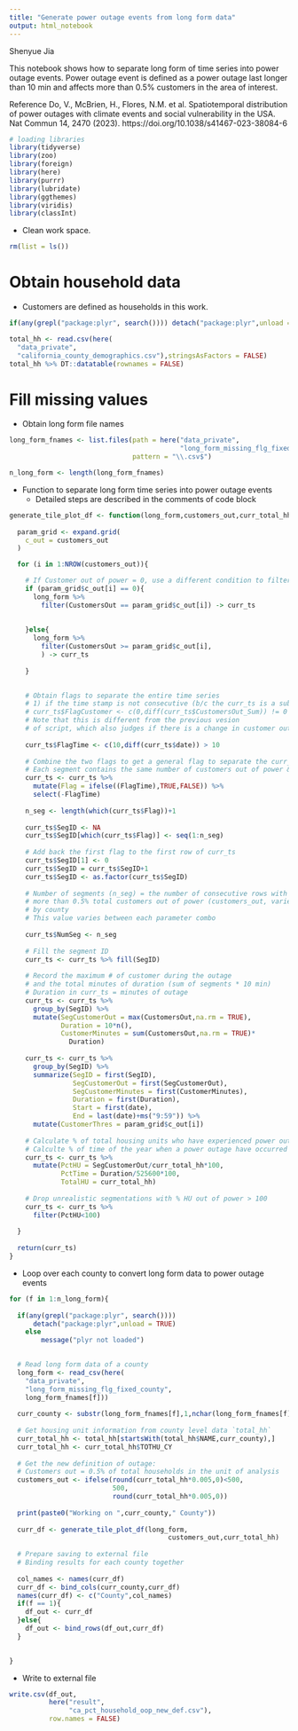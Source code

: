 ```yaml
---
title: "Generate power outage events from long form data"
output: html_notebook
---
```


Shenyue Jia

This notebook shows how to separate long form of time series into power outage events.
Power outage event is defined as a power outage last longer than 10 min and affects more than 0.5% customers in the area of interest.

Reference
Do, V., McBrien, H., Flores, N.M. et al. Spatiotemporal distribution of power outages with climate events and social vulnerability in the USA. Nat Commun 14, 2470 (2023). https://doi.org/10.1038/s41467-023-38084-6

```r
# loading libraries
library(tidyverse)
library(zoo)
library(foreign)
library(here)
library(purrr)
library(lubridate)
library(ggthemes)
library(viridis)
library(classInt)
```

- Clean work space.
```r
rm(list = ls())
```

# Obtain household data

- Customers are defined as households in this work.

```r
if(any(grepl("package:plyr", search()))) detach("package:plyr",unload = TRUE) else message("plyr not loaded")

total_hh <- read.csv(here(
  "data_private",
  "california_county_demographics.csv"),stringsAsFactors = FALSE)
total_hh %>% DT::datatable(rownames = FALSE)
```

# Fill missing values

- Obtain long form file names

```r
long_form_fnames <- list.files(path = here("data_private",
                                           "long_form_missing_flg_fixed_county"),
                               pattern = "\\.csv$")

n_long_form <- length(long_form_fnames)
```

- Function to separate long form time series into power outage events
    - Detailed steps are described in the comments of code block

```r
generate_tile_plot_df <- function(long_form,customers_out,curr_total_hh){
  
  param_grid <- expand.grid(
    c_out = customers_out
  )

  for (i in 1:NROW(customers_out)){

    # If Customer out of power = 0, use a different condition to filter the subset data
    if (param_grid$c_out[i] == 0){
      long_form %>%
        filter(CustomersOut == param_grid$c_out[i]) -> curr_ts
      
      
    }else{
      long_form %>%
        filter(CustomersOut >= param_grid$c_out[i],
        ) -> curr_ts
      
    }
    

    # Obtain flags to separate the entire time series 
    # 1) if the time stamp is not consecutive (b/c the curr_ts is a subset from the long-form)
    # curr_ts$FlagCustomer <- c(0,diff(curr_ts$CustomersOut_Sum)) != 0
    # Note that this is different from the previous vesion
    # of script, which also judges if there is a change in customer out
    
    curr_ts$FlagTime <- c(10,diff(curr_ts$date)) > 10
    
    # Combine the two flags to get a general flag to separate the curr_ts into segments
    # Each segment contains the same number of customers out of power & the timestamps are consecutive
    curr_ts <- curr_ts %>%
      mutate(Flag = ifelse((FlagTime),TRUE,FALSE)) %>%
      select(-FlagTime)
    
    n_seg <- length(which(curr_ts$Flag))+1
    
    curr_ts$SegID <- NA
    curr_ts$SegID[which(curr_ts$Flag)] <- seq(1:n_seg)
    
    # Add back the first flag to the first row of curr_ts
    curr_ts$SegID[1] <- 0
    curr_ts$SegID = curr_ts$SegID+1
    curr_ts$SegID <- as.factor(curr_ts$SegID)
    
    # Number of segments (n_seg) = the number of consecutive rows with 
    # more than 0.5% total customers out of power (customers_out, varies)
    # by county
    # This value varies between each parameter combo
    
    curr_ts$NumSeg <- n_seg
    
    # Fill the segment ID
    curr_ts <- curr_ts %>% fill(SegID)
    
    # Record the maximum # of customer during the outage 
    # and the total minutes of duration (sum of segments * 10 min)
    # Duration in curr_ts = minutes of outage
    curr_ts <- curr_ts %>%
      group_by(SegID) %>%
      mutate(SegCustomerOut = max(CustomersOut,na.rm = TRUE),
             Duration = 10*n(),
             CustomerMinutes = sum(CustomersOut,na.rm = TRUE)*
               Duration)
    
    curr_ts <- curr_ts %>%
      group_by(SegID) %>%
      summarize(SegID = first(SegID),
                SegCustomerOut = first(SegCustomerOut),
                SegCustomerMinutes = first(CustomerMinutes),
                Duration = first(Duration),
                Start = first(date),
                End = last(date)+ms("9:59")) %>%
      mutate(CustomerThres = param_grid$c_out[i])
    
    # Calculate % of total housing units who have experienced power outage
    # Calculte % of time of the year when a power outage have occurred
    curr_ts <- curr_ts %>%
      mutate(PctHU = SegCustomerOut/curr_total_hh*100,
             PctTime = Duration/525600*100,
             TotalHU = curr_total_hh)
    
    # Drop unrealistic segmentations with % HU out of power > 100
    curr_ts <- curr_ts %>%
      filter(PctHU<100)
    
  }
  
  return(curr_ts)
}

```

- Loop over each county to convert long form data to power outage events

```r

for (f in 1:n_long_form){
  
  if(any(grepl("package:plyr", search()))) 
      detach("package:plyr",unload = TRUE) 
    else 
        message("plyr not loaded")

  
  # Read long form data of a county
  long_form <- read_csv(here(
    "data_private",
    "long_form_missing_flg_fixed_county",
    long_form_fnames[f]))
  
  curr_county <- substr(long_form_fnames[f],1,nchar(long_form_fnames[f])-14)
  
  # Get housing unit information from county level data `total_hh`
  curr_total_hh <- total_hh[startsWith(total_hh$NAME,curr_county),]
  curr_total_hh <- curr_total_hh$TOTHU_CY
  
  # Get the new definition of outage:
  # Customers out = 0.5% of total households in the unit of analysis
  customers_out <- ifelse(round(curr_total_hh*0.005,0)<500,
                          500,
                          round(curr_total_hh*0.005,0))
  
  print(paste0("Working on ",curr_county," County"))
  
  curr_df <- generate_tile_plot_df(long_form,
                                        customers_out,curr_total_hh)
  
  # Prepare saving to external file
  # Binding results for each county together
  
  col_names <- names(curr_df)
  curr_df <- bind_cols(curr_county,curr_df)
  names(curr_df) <- c("County",col_names)
  if(f == 1){
    df_out <- curr_df
  }else{
    df_out <- bind_rows(df_out,curr_df)
  }

  
}                               

```


- Write to external file
```r
write.csv(df_out,
          here("result",
               "ca_pct_household_oop_new_def.csv"),
          row.names = FALSE)
```